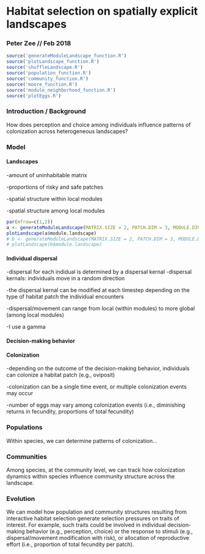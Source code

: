 # Habitat selection on spatially explicit landscapes
### Peter Zee // Feb 2018
```r
source('generateModuleLandscape_function.R')
source('plotLandscape_function.R')
source('shuffleLandscape.R')
source('population_function.R')
source('community_function.R')
source('moore_function.R')
source('module_neighborhood_function.R')
source('plotEggs.R')
```

### Introduction / Background
How does perception and choice among individuals influence patterns of colonization across heterogeneous landscapes?


### Model
####  Landscapes


-amount of uninhabitable matrix

-proportions of risky and safe patches

-spatial structure within local modules

-spatial structure among local modules

```r
par(mfrow=c(1,2))
a <- generateModuleLandscape(MATRIX.SIZE = 2, PATCH.DIM = 3, MODULE.DIM = 6, STRUCTURE = TRUE, SHUFFLE = TRUE)
plotLandscape(a$module.landscape)
# b <- generateModuleLandscape(MATRIX.SIZE = 2, PATCH.DIM = 3, MODULE.DIM = 6, STRUCTURE = TRUE, SHUFFLE = FALSE)
# plotLandscape(b$module.landscape)
```


####  Individual dispersal 
-dispersal for each indidual is determined by a dispersal kernal
-dispersal kernals: individuals move in a random direction

-the dispersal kernal can be modified at each timestep depending on the type of habitat patch the individual encounters

-dispersal/movement can range from local (within modules) to more global (among local modules)

-I use a gamma

####  Decision-making behavior


#### Colonization
-depending on the outcome of the decision-making behavior, individuals can colonize a habitat patch (e.g., oviposit)

-colonization can be a single time event, or multiple colonization events may occur

-number of eggs may vary among colonization events (i.e., diminishing returns in fecundity, proportions of total fecundity)

### Populations
Within species, we can determine patterns of colonization...


### Communities
Among species, at the community level, we can track how colonization dynamics within species influence community structure across the landscape.



### Evolution
We can model how population and community structures resulting from interactive habitat selection generate selection pressures on traits of interest. For example, such traits could be involved in individual decision-making behavior (e.g., perception, choice) or the response to stimuli (e.g., dispersal/movement modification with risk), or allocation of reproductive effort (i.e., proportion of total fecundity per patch).
